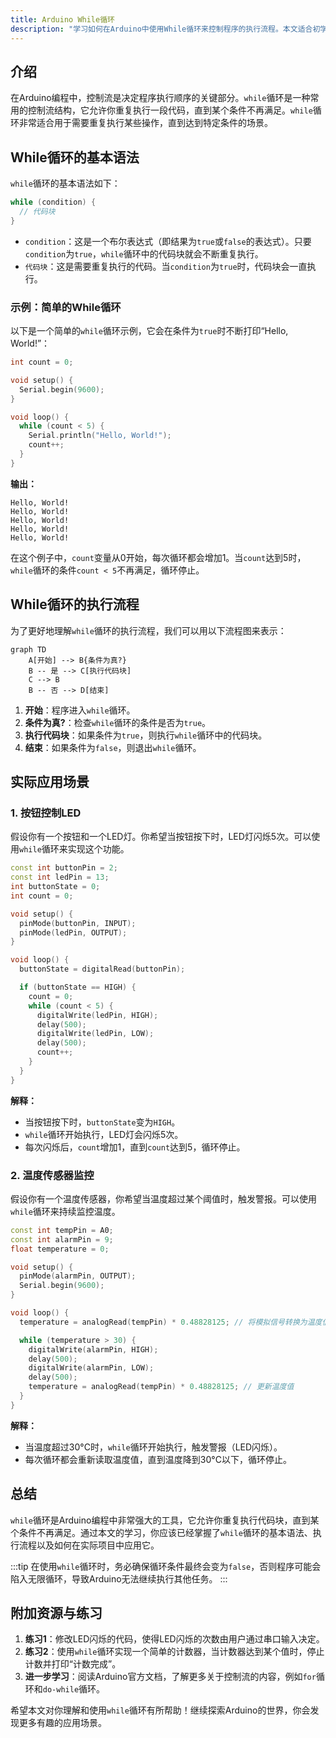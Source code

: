 ```yaml
---
title: Arduino While循环
description: "学习如何在Arduino中使用While循环来控制程序的执行流程。本文适合初学者，包含代码示例、实际应用场景和总结。"
---
```


## 介绍

在Arduino编程中，控制流是决定程序执行顺序的关键部分。`while`循环是一种常用的控制流结构，它允许你重复执行一段代码，直到某个条件不再满足。`while`循环非常适合用于需要重复执行某些操作，直到达到特定条件的场景。

## While循环的基本语法

`while`循环的基本语法如下：

```cpp
while (condition) {
  // 代码块
}
```

- `condition`：这是一个布尔表达式（即结果为`true`或`false`的表达式）。只要`condition`为`true`，`while`循环中的代码块就会不断重复执行。
- `代码块`：这是需要重复执行的代码。当`condition`为`true`时，代码块会一直执行。

### 示例：简单的While循环

以下是一个简单的`while`循环示例，它会在条件为`true`时不断打印“Hello, World!”：

```cpp
int count = 0;

void setup() {
  Serial.begin(9600);
}

void loop() {
  while (count < 5) {
    Serial.println("Hello, World!");
    count++;
  }
}
```

**输出：**

```
Hello, World!
Hello, World!
Hello, World!
Hello, World!
Hello, World!
```

在这个例子中，`count`变量从0开始，每次循环都会增加1。当`count`达到5时，`while`循环的条件`count < 5`不再满足，循环停止。

## While循环的执行流程

为了更好地理解`while`循环的执行流程，我们可以用以下流程图来表示：

```mermaid
graph TD
    A[开始] --> B{条件为真?}
    B -- 是 --> C[执行代码块]
    C --> B
    B -- 否 --> D[结束]
```

1. **开始**：程序进入`while`循环。
2. **条件为真?**：检查`while`循环的条件是否为`true`。
3. **执行代码块**：如果条件为`true`，则执行`while`循环中的代码块。
4. **结束**：如果条件为`false`，则退出`while`循环。

## 实际应用场景

### 1. 按钮控制LED

假设你有一个按钮和一个LED灯。你希望当按钮按下时，LED灯闪烁5次。可以使用`while`循环来实现这个功能。

```cpp
const int buttonPin = 2;
const int ledPin = 13;
int buttonState = 0;
int count = 0;

void setup() {
  pinMode(buttonPin, INPUT);
  pinMode(ledPin, OUTPUT);
}

void loop() {
  buttonState = digitalRead(buttonPin);

  if (buttonState == HIGH) {
    count = 0;
    while (count < 5) {
      digitalWrite(ledPin, HIGH);
      delay(500);
      digitalWrite(ledPin, LOW);
      delay(500);
      count++;
    }
  }
}
```

**解释：**

- 当按钮按下时，`buttonState`变为`HIGH`。
- `while`循环开始执行，LED灯会闪烁5次。
- 每次闪烁后，`count`增加1，直到`count`达到5，循环停止。

### 2. 温度传感器监控

假设你有一个温度传感器，你希望当温度超过某个阈值时，触发警报。可以使用`while`循环来持续监控温度。

```cpp
const int tempPin = A0;
const int alarmPin = 9;
float temperature = 0;

void setup() {
  pinMode(alarmPin, OUTPUT);
  Serial.begin(9600);
}

void loop() {
  temperature = analogRead(tempPin) * 0.48828125; // 将模拟信号转换为温度值

  while (temperature > 30) {
    digitalWrite(alarmPin, HIGH);
    delay(500);
    digitalWrite(alarmPin, LOW);
    delay(500);
    temperature = analogRead(tempPin) * 0.48828125; // 更新温度值
  }
}
```

**解释：**

- 当温度超过30°C时，`while`循环开始执行，触发警报（LED闪烁）。
- 每次循环都会重新读取温度值，直到温度降到30°C以下，循环停止。

## 总结

`while`循环是Arduino编程中非常强大的工具，它允许你重复执行代码块，直到某个条件不再满足。通过本文的学习，你应该已经掌握了`while`循环的基本语法、执行流程以及如何在实际项目中应用它。

:::tip
在使用`while`循环时，务必确保循环条件最终会变为`false`，否则程序可能会陷入无限循环，导致Arduino无法继续执行其他任务。
:::

## 附加资源与练习

1. **练习1**：修改LED闪烁的代码，使得LED闪烁的次数由用户通过串口输入决定。
2. **练习2**：使用`while`循环实现一个简单的计数器，当计数器达到某个值时，停止计数并打印“计数完成”。
3. **进一步学习**：阅读Arduino官方文档，了解更多关于控制流的内容，例如`for`循环和`do-while`循环。

希望本文对你理解和使用`while`循环有所帮助！继续探索Arduino的世界，你会发现更多有趣的应用场景。